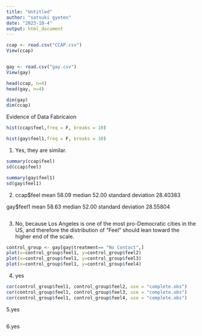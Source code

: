 ```yaml
---
title: "Untitled"
author: "satsuki gyoten"
date: "2023-10-4"
output: html_document
---
```

```r

ccap <- read.csv("CCAP.csv")
View(ccap)


gay <- read.csv("gay.csv")
View(gay)

head(ccap, n=4)
head(gay, n=4)

dim(gay)
dim(ccap)

```
Evidence of Data Fabricaion

```r
hist(ccap$feel,freq = F, breaks = 10)

hist(gay$feel1,freq = F, breaks = 10)


```
1.
Yes, they are similar.

```r
summary(ccap$feel)
sd(ccap$feel)

summary(gay$feel1)
sd(gay$feel1)
```
2.
ccap$feel
mean 58.09
median 52.00
standard deviation 28.40383

gay$feel1
mean 58.63
median 52.00
standard deviation 28.55804

```r

```
3.
No, because Los Angeles is one of the most pro-Democratic cities in the US, and therefore the distribution of "Feel" should lean toward the higher end of the scale.

```r
control_group <- gay[gay$treatment== "No Contact",]
plot(x=control_group$feel1, y=control_group$feel2)
plot(x=control_group$feel1, y=control_group$feel3)
plot(x=control_group$feel1, y=control_group$feel4)
```
4. yes

```r
cor(control_group$feel1, control_group$feel2, use = "complete.obs")
cor(control_group$feel1, control_group$feel3, use = "complete.obs")
cor(control_group$feel1, control_group$feel4, use = "complete.obs")

```
5.yes

```r

```
6.yes
